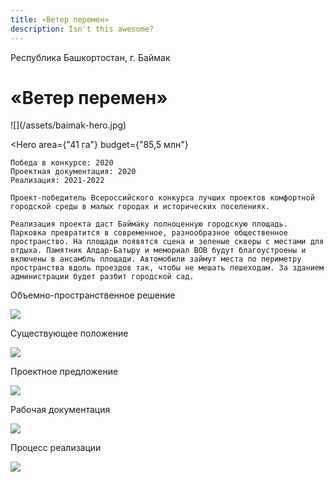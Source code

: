```yaml
---
title: «Ветер перемен»
description: Isn't this awesome?
---
```


Республика Башкортостан, г. Баймак

# «Ветер перемен»

<Wide>
    ![](/assets/baimak-hero.jpg)
</Wide>

<Hero
    area={"41 га"}
    budget={"85,5 млн"}
>
    Победа в конкурсе: 2020  
    Проектная документация: 2020  
    Реализация: 2021-2022  

    Проект-победитель Всероссийского конкурса лучших проектов комфортной городской среды в малых городах и исторических поселениях.

    Реализация проекта даст Баймаку полноценную горо­дскую площадь. Парковка превратится в современное, разнообразное общественное пространство. На пло­щади появятся сцена и зеленые скверы с местами для отдыха. Памятник Алдар-Батыру и мемориал ВОВ будут благоустроены и включены в ансамбль площади. Авто­мобили займут места по периметру пространства вдоль проездов так, чтобы не мешать пешеходам. За зданием администрации будет разбит городской сад.
</Hero>

Объемно-пространственное решение

![](/assets/baimak-00.jpg)

Существующее положение

![](/assets/baimak-01.jpg)

Проектное предложение

![](/assets/baimak-02.jpg)

Рабочая документация

![](/assets/baimak-03.jpg)

Процесс реализации

![](/assets/baimak-04.jpg)

